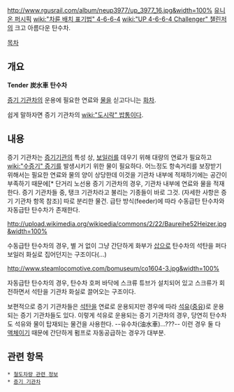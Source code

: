 http://www.rgusrail.com/album/neup3977/up_3977_16.jpg&width=100%
[[유니온 퍼시픽]] [[wiki:"차륜 배치 표기법" 4-6-6-4]] [[wiki:"UP 4-6-6-4 Challenger" 챌린저]]의 크고 아름다운 탄수차.

[[목차]]
== 개요 ==
'''Tender'''
'''炭水車'''
'''탄수차'''

[[증기 기관차]]의 운용에 필요한 연료와 [[물]]을 싣고다니는 [[화차]].

쉽게 말하자면 증기 기관차의 [[wiki:"도시락" 밥통]]이다.

== 내용 ==
증기 기관차는 [[증기기관]]의 특성 상, [[보일러]]를 데우기 위해 대량의 연료가 필요하고 [[wiki:"수증기" 증기]]를 발생시키기 위한 물이 필요하다. 어느정도 항속거리를 보장받기 위해서는 필요한 연료와 물의 양이 상당한데 이것을 기관차 내부에 적재하기에는 공간이 부족하기 때문에[* 단거리 노선용 증기 기관차의 경우, 기관차 내부에 연료와 물을 적재한다. 증기 기관차들 중, 탱크 기관차라고 불리는 기종들이 바로 그것. (자세한 사항은 증기 기관차 항목 참조)] 따로 분리한 물건. 급탄 방식(feeder)에 따라 수동급탄 탄수차와 자동급탄 탄수차가 존재한다.

http://upload.wikimedia.org/wikipedia/commons/2/22/Baureihe52Heizer.jpg&width=100%

수동급탄 탄수차의 경우, 별 거 없이 그냥 간단하게 화부가 [[삽]]으로 탄수차의 석탄을 퍼다 보일러 화실로 집어던지는 구조이다(...)

http://www.steamlocomotive.com/bomuseum/co1604-3.jpg&width=100%

자동급탄 탄수차의 경우, 탄수차 호퍼 바닥에 스크류 튜브가 설치되어 있고 스크류가 회전하면서 석탄을 기관차 화실로 끌어오는 구조이다.

보편적으로 증기 기관차들은 [[석탄]]을 연료로 운용되지만 경우에 따라 [[석유]]([[중유]])로 운용되는 증기 기관차들도 있다. 이렇게 석유로 운용되는 증기 기관차의 경우, 당연히 탄수차도 석유와 물이 탑재되는 물건을 사용한다. --유수차(油水車)...???-- 이런 경우 둘 다 [[액체]]이기 때문에 간단하게 펌프로 자동공급하는 경우가 대부분.

== 관련 항목 ==
 * [[철도차량 관련 정보]]
 * [[증기 기관차]]
